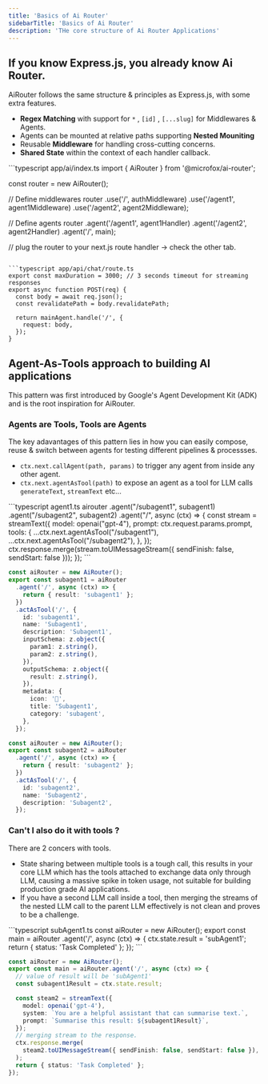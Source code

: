 ```yaml
---
title: 'Basics of Ai Router'
sidebarTitle: 'Basics of Ai Router'
description: 'THe core structure of Ai Router Applications'
---
```


## If you know Express.js, you already know Ai Router.

AiRouter follows the same structure & principles as Express.js, with some extra features.

- **Regex Matching** with support for `*` , `[id]` , `[...slug]` for Middlewares & Agents.
- Agents can be mounted at relative paths supporting **Nested Mouniting**
- Reusable **Middleware** for handling cross-cutting concerns.
- **Shared State** within the context of each handler callback.

<CodeGroup>
```typescript app/ai/index.ts
import { AiRouter } from '@microfox/ai-router';

const router = new AiRouter();

// Define middlewares
router
.use('/', authMiddleware)
.use('/agent1', agent1Middleware)
.use('/agent2', agent2Middleware);

// Define agents
router
.agent('/agent1', agent1Handler)
.agent('/agent2', agent2Handler)
.agent('/', main);

// plug the router to your next.js route handler -> check the other tab.

````

```typescript app/api/chat/route.ts
export const maxDuration = 3000; // 3 seconds timeout for streaming responses
export async function POST(req) {
  const body = await req.json();
  const revalidatePath = body.revalidatePath;

  return mainAgent.handle('/', {
    request: body,
  });
}
````

</CodeGroup>

## Agent-As-Tools approach to building AI applications

This pattern was first introduced by Google's Agent Development Kit (ADK) and is the root inspiration for AiRouter.

### Agents are Tools, Tools are Agents

The key adavantages of this pattern lies in how you can easily compose, reuse & switch between agents for testing different pipelines & processses.

- `ctx.next.callAgent(path, params)` to trigger any agent from inside any other agent.
- `ctx.next.agentAsTool(path)` to expose an agent as a tool for LLM calls `generateText`, `streamText` etc...

<CodeGroup>
```typescript agent1.ts 
  airouter
  .agent("/subagent1", subagent1)
  .agent("/subagent2", subagent2)
  .agent("/", async (ctx) => {
        const stream = streamText({
            model: openai("gpt-4"),
            prompt: ctx.request.params.prompt,
            tools: {
                ...ctx.next.agentAsTool("/subagent1"),
                ...ctx.next.agentAsTool("/subagent2"),
            },
        });
        ctx.response.merge(stream.toUIMessageStream({ sendFinish: false, sendStart: false }));
  });
```

```typescript subagent1.ts
const aiRouter = new AiRouter();
export const subagent1 = aiRouter
  .agent('/', async (ctx) => {
    return { result: 'subagent1' };
  })
  .actAsTool('/', {
    id: 'subagent1',
    name: 'Subagent1',
    description: 'Subagent1',
    inputSchema: z.object({
      param1: z.string(),
      param2: z.string(),
    }),
    outputSchema: z.object({
      result: z.string(),
    }),
    metadata: {
      icon: '🔧',
      title: 'Subagent1',
      category: 'subagent',
    },
  });
```

```typescript subagent2.ts
const aiRouter = new AiRouter();
export const subagent2 = aiRouter
  .agent('/', async (ctx) => {
    return { result: 'subagent2' };
  })
  .actAsTool('/', {
    id: 'subagent2',
    name: 'Subagent2',
    description: 'Subagent2',
  });
```

</CodeGroup>

### Can't I also do it with tools ?

There are 2 concers with tools.

- State sharing between multiple tools is a tough call, this results in your core LLM which has the tools attached to exchange data only through LLM, causing a massive spike in token usage, not suitable for building production grade AI applications.
- If you have a second LLM call inside a tool, then merging the streams of the nested LLM call to the parent LLM effectively is not clean and proves to be a challenge.

<CodeGroup>
```typescript subAgent1.ts
const aiRouter = new AiRouter();
export const main = aiRouter
  .agent('/', async (ctx) => {
    ctx.state.result = 'subAgent1';
    return { status: 'Task Completed' };
  });
```

```typescript subAgent2.ts
const aiRouter = new AiRouter();
export const main = aiRouter.agent('/', async (ctx) => {
  // value of result will be 'subAgent1'
  const subagent1Result = ctx.state.result;

  const steam2 = streamText({
    model: openai('gpt-4'),
    system: `You are a helpful assistant that can summarise text.`,
    prompt: `Summarise this result: ${subagent1Result}`,
  });
  // merging stream to the response.
  ctx.response.merge(
    steam2.toUIMessageStream({ sendFinish: false, sendStart: false }),
  );
  return { status: 'Task Completed' };
});
```

</CodeGroup>
